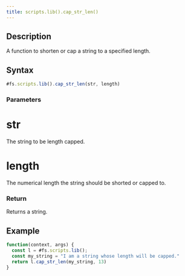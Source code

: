 ```yaml
---
title: scripts.lib().cap_str_len()
---
```


## Description

A function to shorten or cap a string to a specified length.

## Syntax

```js
#fs.scripts.lib().cap_str_len(str, length)
```

### Parameters

# str

The string to be length capped.

# length

The numerical length the string should be shorted or capped to.

### Return

Returns a string.

## Example

```js
function(context, args) {
  const l = #fs.scripts.lib();
  const my_string = "I am a string whose length will be capped."
  return l.cap_str_len(my_string, 13)
}
```
